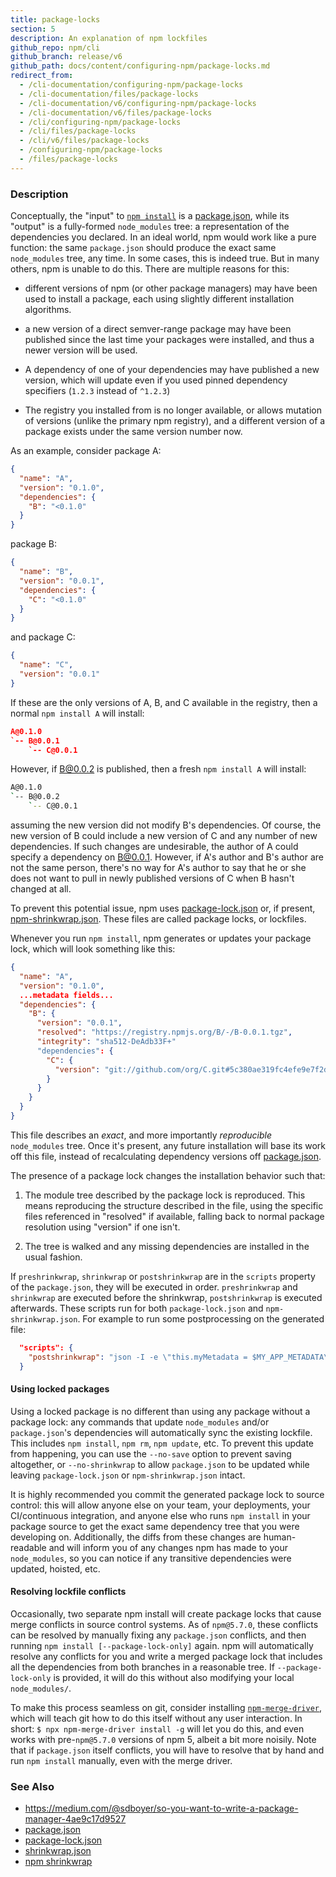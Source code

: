 ```yaml
---
title: package-locks
section: 5
description: An explanation of npm lockfiles
github_repo: npm/cli
github_branch: release/v6
github_path: docs/content/configuring-npm/package-locks.md
redirect_from:
  - /cli-documentation/configuring-npm/package-locks
  - /cli-documentation/files/package-locks
  - /cli-documentation/v6/configuring-npm/package-locks
  - /cli-documentation/v6/files/package-locks
  - /cli/configuring-npm/package-locks
  - /cli/files/package-locks
  - /cli/v6/files/package-locks
  - /configuring-npm/package-locks
  - /files/package-locks
---
```


### Description

Conceptually, the "input" to [`npm install`](/cli/v6/commands/npm-install) is a [package.json](/cli/v6/configuring-npm/package-json), while its "output" is a fully-formed `node_modules` tree: a representation of the dependencies you declared. In an ideal world, npm would work like a pure function: the same `package.json` should produce the exact same `node_modules` tree, any time. In some cases, this is indeed true. But in many others, npm is unable to do this. There are multiple reasons for this:

- different versions of npm (or other package managers) may have been used to install a package, each using slightly different installation algorithms.

- a new version of a direct semver-range package may have been published since the last time your packages were installed, and thus a newer version will be used.

- A dependency of one of your dependencies may have published a new version, which will update even if you used pinned dependency specifiers (`1.2.3` instead of `^1.2.3`)

- The registry you installed from is no longer available, or allows mutation of versions (unlike the primary npm registry), and a different version of a package exists under the same version number now.

As an example, consider package A:

```json
{
  "name": "A",
  "version": "0.1.0",
  "dependencies": {
    "B": "<0.1.0"
  }
}
```

package B:

```json
{
  "name": "B",
  "version": "0.0.1",
  "dependencies": {
    "C": "<0.1.0"
  }
}
```

and package C:

```json
{
  "name": "C",
  "version": "0.0.1"
}
```

If these are the only versions of A, B, and C available in the registry, then a normal `npm install A` will install:

```json
A@0.1.0
`-- B@0.0.1
    `-- C@0.0.1
```

However, if B@0.0.2 is published, then a fresh `npm install A` will install:

```bash
A@0.1.0
`-- B@0.0.2
    `-- C@0.0.1
```

assuming the new version did not modify B's dependencies. Of course, the new version of B could include a new version of C and any number of new dependencies. If such changes are undesirable, the author of A could specify a dependency on B@0.0.1. However, if A's author and B's author are not the same person, there's no way for A's author to say that he or she does not want to pull in newly published versions of C when B hasn't changed at all.

To prevent this potential issue, npm uses [package-lock.json](/cli/v6/configuring-npm/package-lock-json) or, if present, [npm-shrinkwrap.json](/cli/v6/configuring-npm/shrinkwrap-json). These files are called package locks, or lockfiles.

Whenever you run `npm install`, npm generates or updates your package lock, which will look something like this:

```json
{
  "name": "A",
  "version": "0.1.0",
  ...metadata fields...
  "dependencies": {
    "B": {
      "version": "0.0.1",
      "resolved": "https://registry.npmjs.org/B/-/B-0.0.1.tgz",
      "integrity": "sha512-DeAdb33F+"
      "dependencies": {
        "C": {
          "version": "git://github.com/org/C.git#5c380ae319fc4efe9e7f2d9c78b0faa588fd99b4"
        }
      }
    }
  }
}
```

This file describes an _exact_, and more importantly _reproducible_ `node_modules` tree. Once it's present, any future installation will base its work off this file, instead of recalculating dependency versions off [package.json](/cli/v6/configuring-npm/package-json).

The presence of a package lock changes the installation behavior such that:

1. The module tree described by the package lock is reproduced. This means reproducing the structure described in the file, using the specific files referenced in "resolved" if available, falling back to normal package resolution using "version" if one isn't.

2. The tree is walked and any missing dependencies are installed in the usual fashion.

If `preshrinkwrap`, `shrinkwrap` or `postshrinkwrap` are in the `scripts` property of the `package.json`, they will be executed in order. `preshrinkwrap` and `shrinkwrap` are executed before the shrinkwrap, `postshrinkwrap` is executed afterwards. These scripts run for both `package-lock.json` and `npm-shrinkwrap.json`. For example to run some postprocessing on the generated file:

```json
  "scripts": {
    "postshrinkwrap": "json -I -e \"this.myMetadata = $MY_APP_METADATA\""
  }
```

#### Using locked packages

Using a locked package is no different than using any package without a package lock: any commands that update `node_modules` and/or `package.json`'s dependencies will automatically sync the existing lockfile. This includes `npm install`, `npm rm`, `npm update`, etc. To prevent this update from happening, you can use the `--no-save` option to prevent saving altogether, or `--no-shrinkwrap` to allow `package.json` to be updated while leaving `package-lock.json` or `npm-shrinkwrap.json` intact.

It is highly recommended you commit the generated package lock to source control: this will allow anyone else on your team, your deployments, your CI/continuous integration, and anyone else who runs `npm install` in your package source to get the exact same dependency tree that you were developing on. Additionally, the diffs from these changes are human-readable and will inform you of any changes npm has made to your `node_modules`, so you can notice if any transitive dependencies were updated, hoisted, etc.

#### Resolving lockfile conflicts

Occasionally, two separate npm install will create package locks that cause merge conflicts in source control systems. As of `npm@5.7.0`, these conflicts can be resolved by manually fixing any `package.json` conflicts, and then running `npm install [--package-lock-only]` again. npm will automatically resolve any conflicts for you and write a merged package lock that includes all the dependencies from both branches in a reasonable tree. If `--package-lock-only` is provided, it will do this without also modifying your local `node_modules/`.

To make this process seamless on git, consider installing [`npm-merge-driver`](https://npm.im/npm-merge-driver), which will teach git how to do this itself without any user interaction. In short: `$ npx npm-merge-driver install -g` will let you do this, and even works with pre-`npm@5.7.0` versions of npm 5, albeit a bit more noisily. Note that if `package.json` itself conflicts, you will have to resolve that by hand and run `npm install` manually, even with the merge driver.

### See Also

- https://medium.com/@sdboyer/so-you-want-to-write-a-package-manager-4ae9c17d9527
- [package.json](/cli/v6/configuring-npm/package-json)
- [package-lock.json](/cli/v6/configuring-npm/package-lock-json)
- [shrinkwrap.json](/cli/v6/configuring-npm/shrinkwrap-json)
- [npm shrinkwrap](/cli/v6/commands/npm-shrinkwrap)
